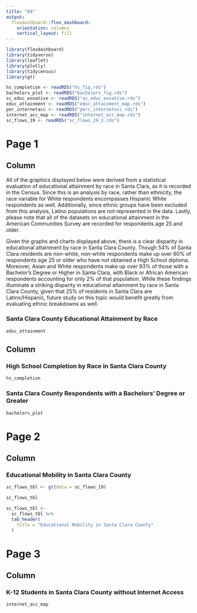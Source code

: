 ```yaml
---
title: "A9"
output: 
  flexdashboard::flex_dashboard:
    orientation: columns
    vertical_layout: fill
---
```


```r
library(flexdashboard)
library(tidyverse)
library(leaflet)
library(plotly)
library(tidycensus)
library(gt)

hs_completion <- readRDS("hs_fig.rds")
bachelors_plot <- readRDS("bachelors_fig.rds")
sc_educ_exnative <- readRDS("sc_educ_exnative.rds")
educ_attainment <- readRDS("educ_attainment_map.rds")
per_internetacc <- readRDS("perc_internetacc.rds")
internet_acc_map <- readRDS("internet_acc_map.rds")
sc_flows_19 <- readRDS("sc_flows_19_1.rds")


```

Page 1
=======================================================================
Column {data-width=550}
-----------------------------------------------------------------------

All of the graphics displayed below were derived from a statistical evaluation of educational attainment by race in Santa Clara, as it is recorded in the Census. Since this is an analysis by race, rather than ethnicity, the race variable for White respondents encompasses Hispanic White respondents as well. Additionally, since ethnic groups have been excluded from this analysis, Latino populations are not represented in the data. Lastly, please note that all of the datasets on educational attainment in the American Communities Survey are recorded for respondents age 25 and older.

Given the graphs and charts displayed above, there is a clear disparity in educational attainment by race in Santa Clara County. Though 54% of Santa Clara residents are non-white, non-white respondents make up over 60% of respondents age 25 or older who have not obtained a High School diploma. Moreover, Asian and White respondents make up over 93% of those with a Bachelor’s Degree or Higher in Santa Clara, with Black or African American respondents accounting for only 2% of that population. While these findings illuminate a striking disparity in educational attainment by race in Santa Clara County, given that 25% of residents in Santa Clara are Latino/Hispanic, future study on this topic would benefit greatly from evaluating ethnic breakdowns as well.

### Santa Clara County Educational Attainment by Race 

```r
educ_attainment
```

Column {data-width=450}
-----------------------------------------------------------------------

### High School Completion by Race in Santa Clara County

```r
hs_completion
```

### Santa Clara County Respondents with a Bachelors' Degree or Greater

```r
bachelors_plot
```

Page 2
==============================================================================

Column {data-width=1000}
------------------------------------------------------------------------------

### Educational Mobility in Santa Clara County

```r

sc_flows_tbl <- gt(data = sc_flows_19)

sc_flows_tbl

sc_flows_tbl <- 
  sc_flows_tbl %>%
  tab_header(
    title = "Educational Mobility in Santa Clara County"
  )


```

Page 3 
==============================================================================

Column {data-width=1000}
------------------------------------------------------------------------------

### K-12 Students in Santa Clara County without Internet Access
```r
internet_acc_map
```

